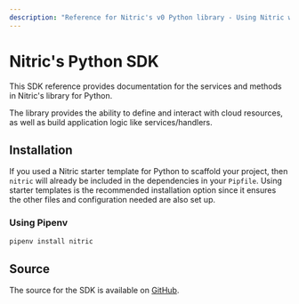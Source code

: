```yaml
---
description: "Reference for Nitric's v0 Python library - Using Nitric with Python"
---
```


# Nitric\'s Python SDK

This SDK reference provides documentation for the services and methods in Nitric\'s library for Python.

The library provides the ability to define and interact with cloud resources, as well as build application logic like services/handlers.

## Installation

If you used a Nitric starter template for Python to scaffold your project, then `nitric` will already be included in the dependencies in your `Pipfile`. Using starter templates is the recommended installation option since it ensures the other files and configuration needed are also set up.

### Using Pipenv

```bash
pipenv install nitric
```

## Source

The source for the SDK is available on [GitHub](https://github.com/nitrictech/python-sdk).

